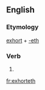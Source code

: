 ==English==

===Etymology===
[[exhort]] + [[-eth]]

===Verb===
{{infl|en|verb form}}

# {{archaic third-person singular of|exhort}}

[[fr:exhorteth]]